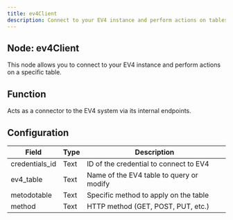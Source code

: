```yaml
---
title: ev4Client
description: Connect to your EV4 instance and perform actions on tables.
---
```


## Node: ev4Client

This node allows you to connect to your EV4 instance and perform actions on a specific table.

## Function
Acts as a connector to the EV4 system via its internal endpoints.

## Configuration

| Field          | Type   | Description                                      |
|----------------|--------|--------------------------------------------------|
| credentials_id | Text   | ID of the credential to connect to EV4          |
| ev4_table      | Text   | Name of the EV4 table to query or modify        |
| metodotable    | Text   | Specific method to apply on the table           |
| method         | Text   | HTTP method (GET, POST, PUT, etc.)              |
